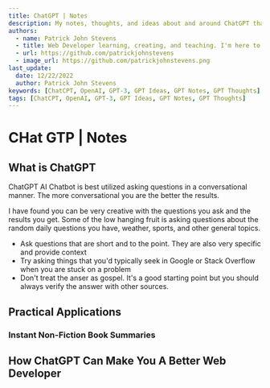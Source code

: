 ```yaml
---
title: ChatGPT | Notes
description: My notes, thoughts, and ideas about and around ChatGPT that was created by OpenAI
authors:
  - name: Patrick John Stevens
  - title: Web Developer learning, creating, and teaching. I'm here to serve.
  - url: https://github.com/patrickjohnstevens
  - image_url: https://github.com/patrickjohnstevens.png
last_update:
  date: 12/22/2022
  author: Patrick John Stevens
keywords: [ChatCPT, OpenAI, GPT-3, GPT Ideas, GPT Notes, GPT Thoughts]
tags: [ChatCPT, OpenAI, GPT-3, GPT Ideas, GPT Notes, GPT Thoughts]
---
```


# CHat GTP | Notes

## What is ChatGPT

ChatGPT AI Chatbot is best utilized asking questions in a conversational manner. The more conversational you are the better the results.

I have found you can be very creative with the questions you ask and the results you get. Some of the low hanging fruit is asking questions about the random daily questions you have, weather, sports, and other general topics.

- Ask questions that are short and to the point. They are also very specific and provide context
- Try asking things that you'd typically seek in Google or Stack Overflow when you are stuck on a problem
- Don't treat the anser as gospel. It's a good starting point but you should always verify the answer with other sources.

## Practical Applications

### Instant Non-Fiction Book Summaries

## How ChatGPT Can Make You A Better Web Developer
